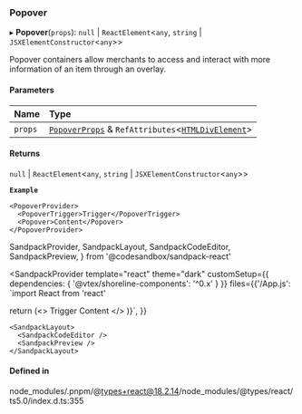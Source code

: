 ### Popover

▸ **Popover**(`props`): `null` \| `ReactElement`\<`any`, `string` \| `JSXElementConstructor`\<`any`\>\>

Popover containers allow merchants to access and interact with more
information of an item through an overlay.

#### Parameters

| Name    | Type                                                                                                                                              |
| :------ | :------------------------------------------------------------------------------------------------------------------------------------------------ |
| `props` | [`PopoverProps`](/components/popover/props.md) & `RefAttributes`\<[`HTMLDivElement`](https://developer.mozilla.org/docs/Web/API/HTMLDivElement)\> |

#### Returns

`null` \| `ReactElement`\<`any`, `string` \| `JSXElementConstructor`\<`any`\>\>

**`Example`**

```tsx copy showLineNumbers filename="example.tsx"
<PopoverProvider>
  <PopoverTrigger>Trigger</PopoverTrigger>
  <Popover>Content</Popover>
</PopoverProvider>
```

SandpackProvider,
SandpackLayout,
SandpackCodeEditor,
SandpackPreview,
} from '@codesandbox/sandpack-react'

<SandpackProvider
template="react"
theme="dark"
customSetup={{ dependencies: { '@vtex/shoreline-components': '^0.x' } }}
files={{'/App.js': `import React from 'react'

return (<>
<PopoverProvider>
<PopoverTrigger>Trigger</PopoverTrigger>
<Popover>Content</Popover>
</PopoverProvider>
</>
)}`,
}}

>

    <SandpackLayout>
      <SandpackCodeEditor />
      <SandpackPreview />
    </SandpackLayout>

  </SandpackProvider>

#### Defined in

node_modules/.pnpm/@types+react@18.2.14/node_modules/@types/react/ts5.0/index.d.ts:355
